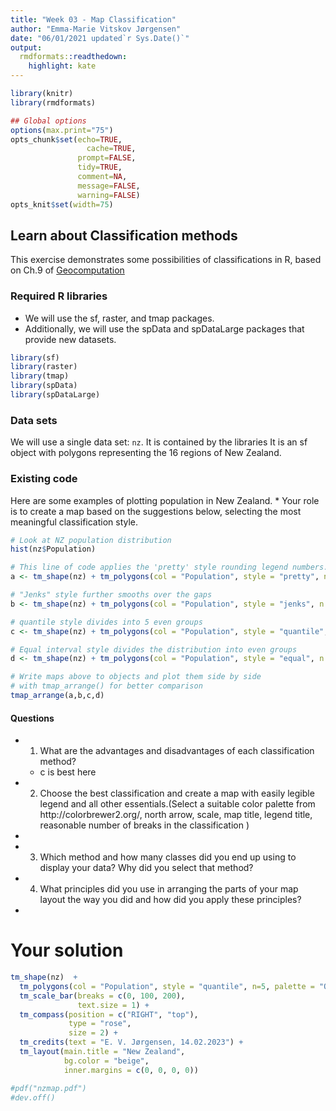 ```yaml
---
title: "Week 03 - Map Classification"
author: "Emma-Marie Vitskov Jørgensen"
date: "06/01/2021 updated`r Sys.Date()`"
output:
  rmdformats::readthedown:
    highlight: kate
---
```


```r
library(knitr)
library(rmdformats)

## Global options
options(max.print="75")
opts_chunk$set(echo=TRUE,
	             cache=TRUE,
               prompt=FALSE,
               tidy=TRUE,
               comment=NA,
               message=FALSE,
               warning=FALSE)
opts_knit$set(width=75)
```

##  Learn about Classification methods

This exercise demonstrates some possibilities of classifications in R, based on Ch.9 of [Geocomputation](https://geocompr.robinlovelace.net/adv-map.html)

### Required R libraries

* We will use the sf, raster, and tmap packages.
* Additionally, we will use the spData and spDataLarge packages that provide new datasets.

```r
library(sf)
library(raster)
library(tmap)
library(spData)
library(spDataLarge)
```


### Data sets 

We will use a single data set:  `nz`. It is contained by the libraries
It is an sf object with polygons representing the 16 regions of New Zealand.

### Existing code

Here are some examples of plotting population in  New Zealand. * Your role is to create a map based on the suggestions below, selecting the most meaningful classification style.

```r
# Look at NZ population distribution
hist(nz$Population)
```


```r
# This line of code applies the 'pretty' style rounding legend numbers. Try different numbers of classes.
a <- tm_shape(nz) + tm_polygons(col = "Population", style = "pretty", n = 4)

# "Jenks" style further smooths over the gaps
b <- tm_shape(nz) + tm_polygons(col = "Population", style = "jenks", n = 5)

# quantile style divides into 5 even groups
c <- tm_shape(nz) + tm_polygons(col = "Population", style = "quantile", n=5)

# Equal interval style divides the distribution into even groups
d <- tm_shape(nz) + tm_polygons(col = "Population", style = "equal", n = 5)

# Write maps above to objects and plot them side by side 
# with tmap_arrange() for better comparison
tmap_arrange(a,b,c,d)

```



#### Questions

* 1. What are the advantages and disadvantages of each classification method?
  
  - c is best here
  
* 2. Choose the best classification and create a map with easily legible legend and all other essentials.(Select a suitable color palette from http://colorbrewer2.org/, north arrow, scale, map title, legend title, reasonable number of breaks in the classification )

- 

* 3. Which method and how many classes did you end up using to display your data? Why did you select that method?

 

* 4. What principles did you use in arranging the parts of your map layout the way you did and how did you apply these principles?

- 

# Your solution

```r

tm_shape(nz)  +
  tm_polygons(col = "Population", style = "quantile", n=5, palette = "Oranges") +
  tm_scale_bar(breaks = c(0, 100, 200),
               text.size = 1) +
  tm_compass(position = c("RIGHT", "top"),
             type = "rose", 
             size = 2) +
  tm_credits(text = "E. V. Jørgensen, 14.02.2023") +
  tm_layout(main.title = "New Zealand",
            bg.color = "beige",
            inner.margins = c(0, 0, 0, 0))

#pdf("nzmap.pdf")
#dev.off()

```

